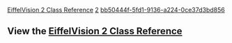 [[Property:title|EiffelVision 2 Class Reference]]
[[Property:weight|2]]
[[Property:uuid|bb50444f-5fd1-9136-a224-0ce37d3bd856]]
==View the [[ref:libraries/vision2/reference/index|EiffelVision 2 Class Reference]]  ==

